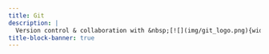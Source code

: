 ```yaml
---
title: Git
description: |
  Version control & collaboration with &nbsp;[![](img/git_logo.png){width="3.1%" fig-alt="noshadow"}](https://git-scm.com/)
title-block-banner: true
---
```



